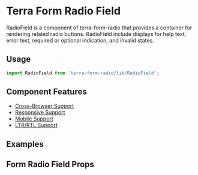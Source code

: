 



<Badge />

# Terra Form Radio Field

RadioField is a component of terra-form-radio that provides a container for rendering related radio buttons. RadioField include displays for help text, error text, required or optional indication, and invalid states.


## Usage

```jsx
import RadioField from 'terra-form-radio/lib/RadioField';
```

## Component Features

 * [Cross-Browser Support](https://engineering.cerner.com/terra-ui/contributing/terra-ui/component-standards#cross-browser-support)
 * [Responsive Support](https://engineering.cerner.com/terra-ui/contributing/terra-ui/component-standards#responsive-support)
 * [Mobile Support](https://engineering.cerner.com/terra-ui/contributing/terra-ui/component-standards#mobile-support)
 * [LTR/RTL Support](https://engineering.cerner.com/terra-ui/contributing/terra-ui/component-standards#ltr--rtl-support)

## Examples
<DefaultRadioField title="Default RadioField Example" />
<OptionalRadioField title="Optional RadioField Example" />
<ControlledRadioField title="Controlled RadioField Example" />
<InlineRadioField title="Inline RadioField Example" />

## Form Radio Field Props
<FormRadioFieldPropsTable />